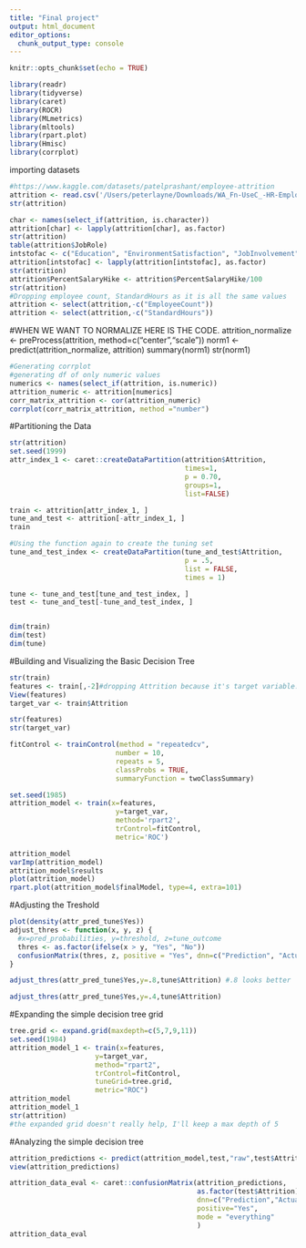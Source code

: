 ```yaml
---
title: "Final project"
output: html_document
editor_options: 
  chunk_output_type: console
---
```


```r
knitr::opts_chunk$set(echo = TRUE)
```

```r
library(readr)
library(tidyverse)
library(caret)
library(ROCR)
library(MLmetrics)
library(mltools)
library(rpart.plot)
library(Hmisc)
library(corrplot)
```
importing datasets
```r
#https://www.kaggle.com/datasets/patelprashant/employee-attrition
attrition <- read.csv('/Users/peterlayne/Downloads/WA_Fn-UseC_-HR-Employee-Attrition 2.csv')
str(attrition)
```

```r
char <- names(select_if(attrition, is.character))
attrition[char] <- lapply(attrition[char], as.factor)
str(attrition)
table(attrition$JobRole)
intstofac <- c("Education", "EnvironmentSatisfaction", "JobInvolvement", "JobLevel", "JobSatisfaction", "PerformanceRating", "RelationshipSatisfaction", "StockOptionLevel", "WorkLifeBalance")
attrition[intstofac] <- lapply(attrition[intstofac], as.factor)
str(attrition)
attrition$PercentSalaryHike <- attrition$PercentSalaryHike/100
str(attrition)
#Dropping employee count, StandardHours as it is all the same values
attrition <- select(attrition,-c("EmployeeCount"))
attrition <- select(attrition,-c("StandardHours"))
```

#WHEN WE WANT TO NORMALIZE HERE IS THE CODE.
attrition_normalize <- preProcess(attrition, method=c("center","scale"))
norm1 <- predict(attrition_normalize, attrition)
summary(norm1)
str(norm1)

```r
#Generating corrplot
#generating df of only numeric values
numerics <- names(select_if(attrition, is.numeric))
attrition_numeric <- attrition[numerics]
corr_matrix_attrition <- cor(attrition_numeric)
corrplot(corr_matrix_attrition, method ="number")
```
#Partitioning the Data
```r
str(attrition)
set.seed(1999)
attr_index_1 <- caret::createDataPartition(attrition$Attrition,
                                           times=1,
                                           p = 0.70,
                                           groups=1,
                                           list=FALSE)

train <- attrition[attr_index_1, ]
tune_and_test <- attrition[-attr_index_1, ]
train

#Using the function again to create the tuning set
tune_and_test_index <- createDataPartition(tune_and_test$Attrition,
                                           p = .5,
                                           list = FALSE,
                                           times = 1)

tune <- tune_and_test[tune_and_test_index, ]
test <- tune_and_test[-tune_and_test_index, ]


dim(train)
dim(test) 
dim(tune)
```
#Building and Visualizing the Basic Decision Tree
```r
str(train)
features <- train[,-2]#dropping Attrition because it's target variable. 
View(features)
target_var <- train$Attrition 

str(features)
str(target_var)

fitControl <- trainControl(method = "repeatedcv",
                          number = 10,
                          repeats = 5,
                          classProbs = TRUE,
                          summaryFunction = twoClassSummary) 

set.seed(1985)
attrition_model <- train(x=features,
                          y=target_var,
                          method='rpart2',
                          trControl=fitControl,
                          metric='ROC')

attrition_model
varImp(attrition_model)
attrition_model$results
plot(attrition_model)
rpart.plot(attrition_model$finalModel, type=4, extra=101)
```
#Adjusting the Treshold
```r
plot(density(attr_pred_tune$Yes))
adjust_thres <- function(x, y, z) {
  #x=pred_probabilities, y=threshold, z=tune_outcome
  thres <- as.factor(ifelse(x > y, "Yes", "No"))
  confusionMatrix(thres, z, positive = "Yes", dnn=c("Prediction", "Actual"), mode = "everything")
}

adjust_thres(attr_pred_tune$Yes,y=.8,tune$Attrition) #.8 looks better

adjust_thres(attr_pred_tune$Yes,y=.4,tune$Attrition)

```
#Expanding the simple decision tree grid
```r
tree.grid <- expand.grid(maxdepth=c(5,7,9,11))
set.seed(1984)
attrition_model_1 <- train(x=features,
                     y=target_var,
                     method="rpart2",
                     trControl=fitControl,
                     tuneGrid=tree.grid,
                     metric="ROC")
attrition_model
attrition_model_1
str(attrition)
#the expanded grid doesn't really help, I'll keep a max depth of 5
```
#Analyzing the simple decision tree
```r
attrition_predictions <- predict(attrition_model,test,"raw",test$Attrition)
view(attrition_predictions)

attrition_data_eval <- caret::confusionMatrix(attrition_predictions, 
                                              as.factor(test$Attrition),
                                              dnn=c("Prediction","Actual"),
                                              positive="Yes",
                                              mode = "everything"
                                              )
attrition_data_eval
```


